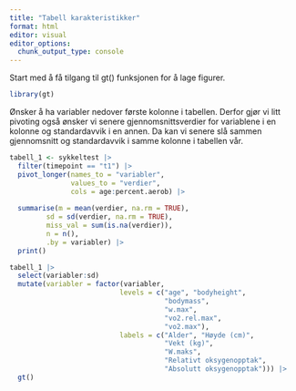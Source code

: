```yaml
---
title: "Tabell karakteristikker"
format: html
editor: visual
editor_options: 
  chunk_output_type: console
---
```



Start med å få tilgang til gt() funksjonen for å lage figurer.
```r
library(gt)
```


Ønsker å ha variabler nedover første kolonne i tabellen. Derfor gjør vi litt pivoting også ønsker vi senere gjennomsnittsverdier for variablene i en kolonne og standardavvik i en annen. Da kan vi senere slå sammen gjennomsnitt og standardavvik i samme kolonne i tabellen vår. 

```r
tabell_1 <- sykkeltest |> 
  filter(timepoint == "t1") |> 
  pivot_longer(names_to = "variabler", 
               values_to = "verdier", 
               cols = age:percent.aerob) |> 
  
  summarise(m = mean(verdier, na.rm = TRUE), 
         sd = sd(verdier, na.rm = TRUE), 
         miss_val = sum(is.na(verdier)), 
         n = n(),
         .by = variabler) |> 
  print() 
```

```r
tabell_1 |> 
  select(variabler:sd)
  mutate(variabler = factor(variabler, 
                           levels = c("age", "bodyheight", 
                                      "bodymass", 
                                      "w.max", 
                                      "vo2.rel.max", 
                                      "vo2.max"), 
                           labels = c("Alder", "Høyde (cm)", 
                                      "Vekt (kg)", 
                                      "W.maks", 
                                      "Relativt oksygenopptak", 
                                      "Absolutt oksygenopptak"))) |> 
  gt() 
```












